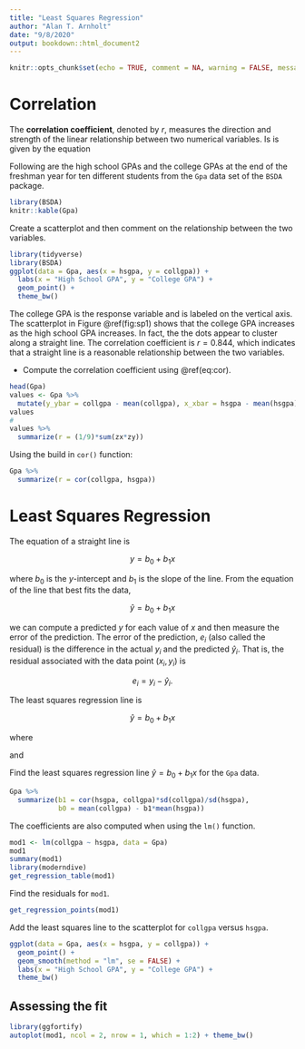 ```yaml
---
title: "Least Squares Regression"
author: "Alan T. Arnholt"
date: "9/8/2020"
output: bookdown::html_document2
---
```


```r
knitr::opts_chunk$set(echo = TRUE, comment = NA, warning = FALSE, message = FALSE, fig.align = "center")
```

# Correlation

The **correlation coefficient**, denoted by $r$, measures the direction and strength of the linear relationship between two numerical variables.  Is is given by the equation

\begin{equation}
r = \frac{1}{(n-1)}\sum_{i=1}^n\left(\frac{x_i - \bar{x}}{s_x}\right)\left(\frac{y_i - \bar{y}}{s_y}\right)
(\#eq:cor)
\end{equation}

Following are the high school GPAs and the college GPAs at the end of the freshman year for ten different students from the `Gpa` data set of the `BSDA` package.

```r
library(BSDA)
knitr::kable(Gpa)
```

Create a scatterplot and then comment on the relationship between the two variables.

```r
library(tidyverse)
library(BSDA)
ggplot(data = Gpa, aes(x = hsgpa, y = collgpa)) + 
  labs(x = "High School GPA", y = "College GPA") +
  geom_point() + 
  theme_bw()
```

The college GPA is the response variable and is labeled on the vertical axis.  The scatterplot in Figure \@ref(fig:sp1) shows that the college GPA increases as the high school GPA increases.  In fact, the the dots appear to cluster along a straight line.  The correlation coefficient is $r = 0.844$, which indicates that a straight line is a reasonable relationship between the two variables.

* Compute the correlation coefficient using \@ref(eq:cor).

```r
head(Gpa)
values <- Gpa %>% 
  mutate(y_ybar = collgpa - mean(collgpa), x_xbar = hsgpa - mean(hsgpa), zx = x_xbar/sd(hsgpa), zy = y_ybar/sd(collgpa))
values
#
values %>% 
  summarize(r = (1/9)*sum(zx*zy))
```

Using the build in `cor()` function:

```r
Gpa %>% 
  summarize(r = cor(collgpa, hsgpa))
```



# Least Squares Regression

The equation of a straight line is

$$y = b_0 + b_1x$$

where $b_0$ is the $y$-intercept and $b_1$ is the slope of the line.  From the equation of the line that best fits the data,

$$\hat{y} = b_0 + b_1x$$

we can compute a predicted $y$ for each value of $x$ and then measure the error of the prediction.  The error of the prediction, $e_i$ (also called the residual) is the difference in the actual $y_i$ and the predicted $\hat{y}_i$.  That is, the residual associated with the data point $(x_i, y_i)$ is

$$e_i = y_i - \hat{y}_i.$$

The least squares regression line is

$$\hat{y} = b_0 + b_1x$$

where

\begin{equation}
b_1 = \frac{\sum(x_i - \bar{x})(y_i - \bar{y})}{\sum(x_i - \bar{x})^2} = r\frac{s_y}{s_x}
(\#eq:b1)
\end{equation}

and 

\begin{equation}
b_0 = \bar{y} - b_1\bar{x}
(\#eq:b0)
\end{equation}

Find the least squares regression line $\hat{y} = b_0 + b_1x$ for the `Gpa` data.

```r
Gpa %>% 
  summarize(b1 = cor(hsgpa, collgpa)*sd(collgpa)/sd(hsgpa),
            b0 = mean(collgpa) - b1*mean(hsgpa))
```

The coefficients are also computed when using the `lm()` function.

```r
mod1 <- lm(collgpa ~ hsgpa, data = Gpa)
mod1
summary(mod1)
library(moderndive)
get_regression_table(mod1)
```

Find the residuals for `mod1`.

```r
get_regression_points(mod1)
```

Add the least squares line to the scatterplot for `collgpa` versus `hsgpa`.

```r
ggplot(data = Gpa, aes(x = hsgpa, y = collgpa)) + 
  geom_point() + 
  geom_smooth(method = "lm", se = FALSE) + 
  labs(x = "High School GPA", y = "College GPA") +
  theme_bw() 
```

## Assessing the fit

```r
library(ggfortify)
autoplot(mod1, ncol = 2, nrow = 1, which = 1:2) + theme_bw()
```


